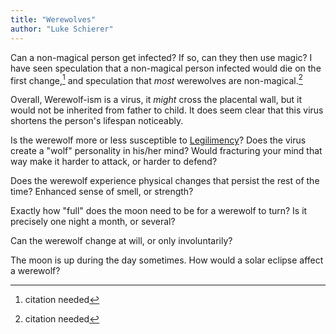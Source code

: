 ```yaml
---
title: "Werewolves"
author: "Luke Schierer"
---
```


Can a non-magical person get infected? If so, can they then use magic? 
I have seen speculation that a non-magical person infected would die on the
first change,[^210513-4] and speculation that *most* werewolves are
non-magical.[^210513-5]

Overall, Werewolf-ism is a virus, it *might* cross the placental wall, but it
would not be inherited from father to child.  It does seem clear that this virus
shortens the person's lifespan noticeably. 

Is the werewolf more or less susceptible to [Legilimency][]?  Does the virus
create a "wolf" personality in his/her mind?  Would fracturing your mind that
way make it harder to attack, or harder to defend? 

[Legilimency]: <../../magic/spells/legilimens>

Does the werewolf experience physical changes that persist the rest of the time?
Enhanced sense of smell, or strength? 

Exactly how "full" does the moon need to be for a werewolf to turn? Is it
precisely one night a month, or several? 

Can the werewolf change at will, or only involuntarily? 

The moon is up during the day sometimes.  How would a solar eclipse affect a
werewolf? 


[^210513-4]: citation needed

[^210513-5]: citation needed

